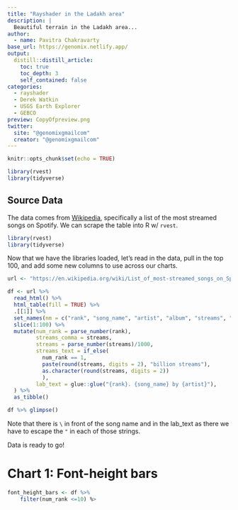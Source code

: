 ```yaml
---
title: "Rayshader in the Ladakh area"
description: |
  Beautiful terrain in the Ladakh area...
author:
  - name: Pavitra Chakravarty
base_url: https://genomix.netlify.app/
output: 
  distill::distill_article:
    toc: true
    toc_depth: 3
    self_contained: false
categories:
  - rayshader
  - Derek Watkin
  - USGS Earth Explorer
  - GEBCO
preview: CopyOfpreview.png
twitter:
  site: "@genomixgmailcom"
  creator: "@genomixgmailcom"
---
```


```r
knitr::opts_chunk$set(echo = TRUE)

library(rvest)
library(tidyverse)
```

## Source Data

The data comes from [Wikipedia](https://en.wikipedia.org/wiki/List_of_most-streamed_songs_on_Spotify), specifically a list of the most streamed songs on Spotify. We can scrape the table into R w/ `rvest`.

```r
library(rvest)
library(tidyverse)
```

Now that we have the libraries loaded, let's read in the data, pull in the top 100, and add some new columns to use across our charts.

```r
url <- "https://en.wikipedia.org/wiki/List_of_most-streamed_songs_on_Spotify"

df <- url %>% 
  read_html() %>% 
  html_table(fill = TRUE) %>% 
  .[[1]] %>% 
  set_names(nm = c("rank", "song_name", "artist", "album", "streams", "date_published")) %>% 
  slice(1:100) %>% 
  mutate(num_rank = parse_number(rank),
         streams_comma = streams,
         streams = parse_number(streams)/1000,
         streams_text = if_else(
           num_rank == 1,
           paste(round(streams, digits = 2), "billion streams"),
           as.character(round(streams, digits = 2))
           ),
         lab_text = glue::glue("{rank}. {song_name} by {artist}"),
  ) %>% 
  as_tibble()

df %>% glimpse()
```
<aside> Note that there is `\` in front of the song name and in the lab_text as there we have to escape the `"` in each of those strings. </aside>

Data is ready to go!


# Chart 1: Font-height bars

```r
font_height_bars <- df %>% 
    filter(num_rank <=10) %>
```
